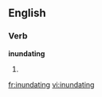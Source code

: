 
==English==

===Verb===
'''inundating'''

# {{present participle of|[[inundate]]}}

[[fr:inundating]]
[[vi:inundating]]